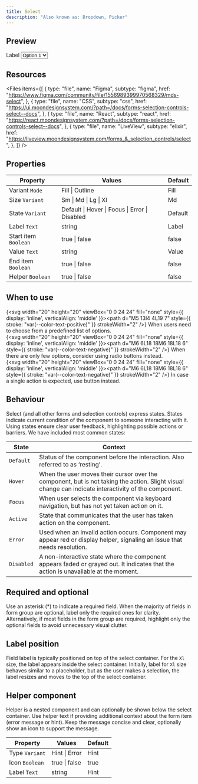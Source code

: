 ```yaml
---
title: Select
description: "Also known as: Dropdown, Picker"
---
```


## Preview

<div className="w-full bg-primary h-[320px] flex items-center justify-center border border-primary gap-4">
  <div className="moon-form-group w-auto">
    <label>Label</label>
    <select className="moon-select w-[320px]">
      <option value="option1">Option 1</option>
      <option value="option2">Option 2</option>
      <option value="option3">Option 3</option>
      <option value="option4">Option 4</option>
      <option value="option5">Option 5</option>
    </select>
  </div>
</div>

## Resources

<Files
  items={[
    {
      type: "file",
      name: "Figma",
      subtype: "figma",
      href: "https://www.figma.com/community/file/1556989399970568329/mds-select",
    },
    {
      type: "file",
      name: "CSS",
      subtype: "css",
      href: "https://ui.moondesignsystem.com/?path=/docs/forms-selection-controls-select--docs",
    },
    {
      type: "file",
      name: "React",
      subtype: "react",
      href: "https://react.moondesignsystem.com/?path=/docs/forms-selection-controls-select--docs",
    },
    {
      type: "file",
      name: "LiveView",
      subtype: "elixir",
      href: "https://liveview.moondesignsystem.com/forms_&_selection_controls/select",
    },
  ]}
/>

## Properties

| **Property**         | **Values**                                     | **Default** |
| -------------------- | ---------------------------------------------- | ----------- |
| Variant `Mode`       | Fill \| Outline                                | Fill        |
| Size `Variant`       | Sm \| Md \| Lg \| Xl                           | Md          |
| State `Variant`      | Default \| Hover \| Focus \| Error \| Disabled | Default     |
| Label `Text`         | string                                         | Label       |
| Start item `Boolean` | true \| false                                  | false       |
| Value `Text`         | string                                         | Value       |
| End item `Boolean`   | true \| false                                  | false       |
| Helper `Boolean`     | true \| false                                  | false       |

## When to use

{<svg width="20" height="20" viewBox="0 0 24 24" fill="none" style={{ display: 'inline', verticalAlign: 'middle' }}><path d="M5 13l4 4L19 7" style={{ stroke: "var(--color-text-positive)" }} strokeWidth="2" /></svg>} When users need to choose from a predefined list of options. <br/>
{<svg width="20" height="20" viewBox="0 0 24 24" fill="none" style={{ display: 'inline', verticalAlign: 'middle' }}><path d="M6 6L18 18M6 18L18 6" style={{ stroke: "var(--color-text-negative)" }} strokeWidth="2" /></svg>} When there are only few options, consider using radio buttons instead. <br/>
{<svg width="20" height="20" viewBox="0 0 24 24" fill="none" style={{ display: 'inline', verticalAlign: 'middle' }}><path d="M6 6L18 18M6 18L18 6" style={{ stroke: "var(--color-text-negative)" }} strokeWidth="2" /></svg>} In case a single action is expected, use button instead. <br/>

## Behaviour

Select (and all other forms and selection controls) express states. States indicate current condition of the component to someone interacting with it.
Using states ensure clear user feedback, highlighting possible actions or barriers. We have included most common states:

| **State**  | **Context**                                                                                                                                          |
| ---------- | ---------------------------------------------------------------------------------------------------------------------------------------------------- |
| `Default`  | Status of the component before the interaction. Also referred to as ‘resting’.                                                                       |
| `Hover`    | When the user moves their cursor over the component, but is not taking the action. Slight visual change can indicate interactivity of the component. |
| `Focus`    | When user selects the component via keyboard navigation, but has not yet taken action on it.                                                         |
| `Active`   | State that communicates that the user has taken action on the component.                                                                             |
| `Error`    | Used when an invalid action occurs. Component may appear red or display helper, signaling an issue that needs resolution.                            |
| `Disabled` | A non-interactive state where the component appears faded or grayed out. It indicates that the action is unavailable at the moment.                  |

## Required and optional

Use an asterisk (\*) to indicate a required field. When the majority of fields in form group are optional, label only the required ones for clarity.
Alternatively, if most fields in the form group are required, highlight only the optional fields to avoid unnecessary visual clutter.

## Label position

Field label is typically positioned on top of the select container. For the `Xl` size, the label appears inside the select container.
Initially, label for `Xl` size behaves similar to a placeholder, but as the user makes a selection, the label resizes and moves to the top of the select container.

## Helper component

Helper is a nested component and can optionally be shown below the select container. Use helper text if providing additional context about the form item (error message or hint).
Keep the message concise and clear, optionally show an icon to support the message.

| **Property**   | **Values**    | **Default** |
| -------------- | ------------- | ----------- |
| Type `Variant` | Hint \| Error | Hint        |
| Icon `Boolean` | true \| false | true        |
| Label `Text`   | string        | Hint        |
